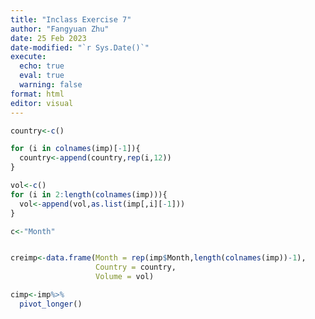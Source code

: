 ```yaml
---
title: "Inclass Exercise 7"
author: "Fangyuan Zhu"
date: 25 Feb 2023
date-modified: "`r Sys.Date()`"
execute: 
  echo: true
  eval: true
  warning: false
format: html
editor: visual
---
```


```r
country<-c()

for (i in colnames(imp)[-1]){
  country<-append(country,rep(i,12))
}

vol<-c()
for (i in 2:length(colnames(imp))){
  vol<-append(vol,as.list(imp[,i][-1]))
}

c<-"Month"


creimp<-data.frame(Month = rep(imp$Month,length(colnames(imp))-1),
                   Country = country,
                   Volume = vol)
```

```r
cimp<-imp%>%
  pivot_longer()
```
